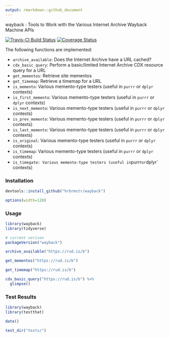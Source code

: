 ```yaml
---
output: rmarkdown::github_document
---
```


wayback : Tools to Work with the Various Internet Archive Wayback Machine APIs

[![Travis-CI Build Status](https://travis-ci.org/jonocarroll/wayback.svg?branch=dev-cdx)](https://travis-ci.org/jonocarroll/wayback)
[![Coverage Status](https://img.shields.io/codecov/c/github/jonocarroll/wayback/dev-cdx.svg)](https://codecov.io/github/jonocarroll/wayback?branch=dev-cdx)

The following functions are implemented:

- `archive_available`:	Does the Internet Archive have a URL cached?
- `cdx_basic_query`:	Perform a basic/limited Internet Archive CDX resource query for a URL
- `get_mementos`:	Retrieve site mementos
- `get_timemap`:	Retrieve a timemap for a URL
- `is_memento`: Various memento-type testers (useful in `purrr` or `dplyr` contexts)
- `is_first_memento`: Various memento-type testers (useful in `purrr` or `dplyr` contexts)
- `is_next_memento`: Various memento-type testers (useful in `purrr` or `dplyr` contexts)
- `is_prev_memento`: Various memento-type testers (useful in `purrr` or `dplyr` contexts)
- `is_last_memento`: Various memento-type testers (useful in `purrr` or `dplyr` contexts)
- `is_original`: Various memento-type testers (useful in `purrr` or `dplyr` contexts)
- `is_timemap`: Various memento-type testers (useful in `purrr` or `dplyr` contexts)
- `is_timegate: Various memento-type testers (useful in `purrr` or `dplyr` contexts)

### Installation

```r
devtools::install_github("hrbrmstr/wayback")
```

```r
options(width=120)
```

### Usage

```r
library(wayback)
library(tidyverse)

# current verison
packageVersion("wayback")

archive_available("https://rud.is/b")

get_mementos("https://rud.is/b")

get_timemap("https://rud.is/b")

cdx_basic_query("https://rud.is/b") %>% 
  glimpse()
```

### Test Results

```r
library(wayback)
library(testthat)

date()

test_dir("tests/")
```
